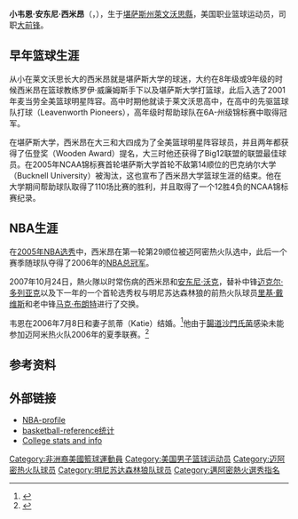 {{infobox NBA Player
| image =WayneSimien.jpg
| name = 韦恩·西米昂<br/>Wayne Simien
| nickname =
| position = [[大前锋|大前锋]]
| height_ft = 6 | height_in = 9
|weight_lbs= 260
| team = 
| nationality = {{USA}}
| birth_date = {{birth date and age|1983|3|9}}
| birth_place = {{USA}}[[堪萨斯州|堪萨斯州]]莱文沃思 
| college = [[堪萨斯大学|堪萨斯大学]]
| draft = 第一轮第29顺位
| draft_year = 2005
| draft_team = [[迈阿密热火队|迈阿密热火队]]
| career_start = 2005年
| career_end =2009年
| former_teams = 迈阿密热火队 (2005-2007)
| awards =
}}
'''小韦恩·安东尼·西米昂'''（{{lang-en|'''Wayne Anthony Simien, Jr.'''}}，{{bd|1983年|3月9日}}），生于[[堪萨斯州|堪萨斯州]][[萊文沃思縣_(堪薩斯州)|萊文沃思縣]]，美国职业篮球运动员，司职[[大前锋|大前锋]]。

==早年篮球生涯==
从小在莱文沃思长大的西米昂就是堪萨斯大学的球迷，大约在8年级或9年级的时候西米昂在篮球教练罗伊·威廉姆斯手下以及堪萨斯大学打篮球，此后入选了2001年麦当劳全美篮球明星阵容。高中时期他就读于莱文沃思高中，在高中的先驱篮球队打球（Leavenworth Pioneers），高年级时帮助球队在6A-州级锦标赛中取得冠军。

在堪萨斯大学，西米昂在大三和大四成为了全美篮球明星阵容球员，并且两年都获得了伍登奖（Wooden Award）提名，大三时他还获得了Big12联盟的联盟最佳球员。在2005年NCAA锦标赛首轮堪萨斯大学首轮不敌第14顺位的巴克纳尔大学（Bucknell University）被淘汰，这也宣布了西米昂大学篮球生涯的结束。他在大学期间帮助球队取得了110场比赛的胜利，并且取得了一个12胜4负的NCAA锦标赛纪录。

==NBA生涯==
在[[2005年NBA选秀|2005年NBA选秀]]中，西米昂在第一轮第29顺位被迈阿密热火队选中，此后一个赛季随球队夺得了2006年的[[NBA总冠军|NBA总冠军]]。

2007年10月24日，熱火隊以时常伤病的西米昂和[[安东尼·沃克|安东尼·沃克]]，替补中锋[[迈克尔·多列亚克|迈克尔·多列亚克]]以及下一年的一个首轮选秀权与明尼苏达森林狼的前热火队球员[[里基·戴维斯|里基·戴维斯]]和老中锋[[马克·布朗特|马克·布朗特]]进行了交换。

韦恩在2006年7月8日和妻子凯蒂（Katie）结婚。<ref>{{cite web| title = NBA.com Profile| url = http://www.nba.com/playerfile/wayne_simien/bio.html| accessdate = 2007-03-19| deadurl = yes| archiveurl = https://web.archive.org/web/20070415043657/http://www.nba.com/playerfile/wayne_simien/bio.html| archivedate = 2007-04-15}}</ref>他由于[[腸道沙門氏菌|腸道沙門氏菌]]感染未能参加迈阿米热火队2006年的夏季联赛。<ref>{{cite web | title = Simien back in form after infection | first = Israel | last = Gutierrez | date = 2006-10-06 | work = Lawrence Journal-Worl] | url =http://www2.ljworld.com/news/2006/oct/06/simien_back_form_after_infection/ | accessdate = 2007-03-19}}</ref>

==参考资料==
{{Reflist}}

== 外部链接 ==
* [http://www.nba.com/playerfile/wayne_simien/ NBA-profile]{{en}}
* [http://www.basketball-reference.com/players/s/simiewa01.html basketball-reference统计]{{en}}
* [https://web.archive.org/web/20051225141502/http://www.rockchalk.com/jayhawks/simieway.sht College stats and info]{{en}}

{{12大联盟年度最佳男子篮球运动员}}
{{2005 NBA Draft}}

{{Authority control}}
{{DEFAULTSORT:Simien, Wayne}}
[[Category:非洲裔美國籃球運動員|Category:非洲裔美國籃球運動員]]
[[Category:美国男子篮球运动员|Category:美国男子篮球运动员]]
[[Category:迈阿密热火队球员|Category:迈阿密热火队球员]]
[[Category:明尼苏达森林狼队球员|Category:明尼苏达森林狼队球员]]
[[Category:邁阿密熱火選秀指名|Category:邁阿密熱火選秀指名]]